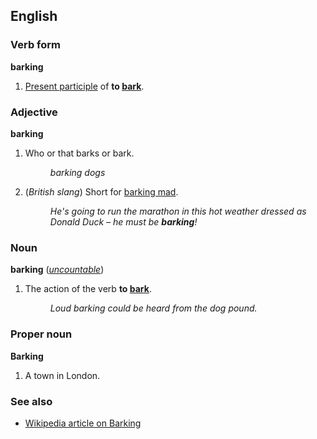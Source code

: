 ==English==
===Verb form===
'''barking'''

#[[Present participle]] of '''to [[bark]]'''.

===Adjective===
'''barking'''

#Who or that barks or bark.
#:''barking dogs''
#(''British slang'') Short for [[barking mad]].
#:''He's going to run the marathon in this hot weather dressed as Donald Duck &ndash; he must be '''barking'''!''

===Noun===
'''barking''' (''[[uncountable]]'')

#The action of the verb '''to [[bark]]'''.
#:''Loud barking could be heard from the dog pound.''

===Proper noun===
'''Barking'''

#A town in London.

===See also===
*[[w:Barking|Wikipedia article on Barking]]